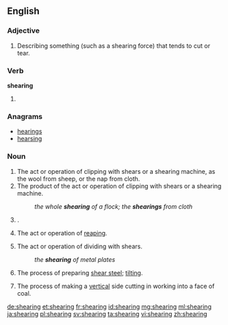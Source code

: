 ==English==

===Adjective===
{{en-adj|-}}

# Describing something (such as a shearing force) that tends to cut or tear.

===Verb===
'''shearing'''

# {{present participle of|shear}}

===Anagrams===
* [[hearings#English|hearings]]
* [[hearsing#English|hearsing]]

===Noun===
{{en-noun}}

# The act or operation of clipping with shears or a shearing machine, as the wool from sheep, or the nap from cloth.
# The product of the act or operation of clipping with shears or a shearing machine.
#: ''the whole '''shearing''' of a flock; the '''shearings''' from cloth''
# {{alternative form of|shearling}}.
#: {{rfquotek|Youatt}}
# {{Scotland}} The act or operation of [[reap]]ing.
# The act or operation of dividing with shears.
#: ''the '''shearing''' of metal plates''
# The process of preparing [[shear steel]]; [[tilt]]ing.
# {{mining}} The process of making a [[vertical]] side cutting in working into a face of coal.

{{Webster 1913}}

[[de:shearing]]
[[et:shearing]]
[[fr:shearing]]
[[id:shearing]]
[[mg:shearing]]
[[ml:shearing]]
[[ja:shearing]]
[[pl:shearing]]
[[sv:shearing]]
[[ta:shearing]]
[[vi:shearing]]
[[zh:shearing]]